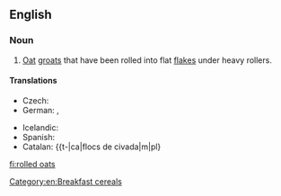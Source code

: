 ==English==
{{wikipedia}}

===Noun===
{{head|en|noun|head=[[rolled]] [[oats]]}}

# [[oat|Oat]] [[groat]]s that have been rolled into flat [[flake]]s under heavy rollers.

====Translations====
{{trans-top|oat groats rolled into flat flakes}}
* Czech: {{t-|cs|ovesné vločky|f|p}}
* German: {{t+|de|Haferflocken|f}}, {{t-|de|Schmelzflocken|f}}
{{trans-mid}}
* Icelandic: {{t+|is|haframjöl|n}}
* Spanish: {{t-|es|copos de avena|m|p}}
* Catalan: {{t-|ca|flocs de civada|m|pl}
{{trans-bottom}}

[[Category:en:Breakfast cereals]]

[[fi:rolled oats]]